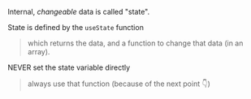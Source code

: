 Internal, _changeable_ data is called "state".

State is defined by the `useState` function
> which returns the data,
> and a function to change that data (in an array).

NEVER set the state variable directly
> always use that function (because of the next point 👇)
